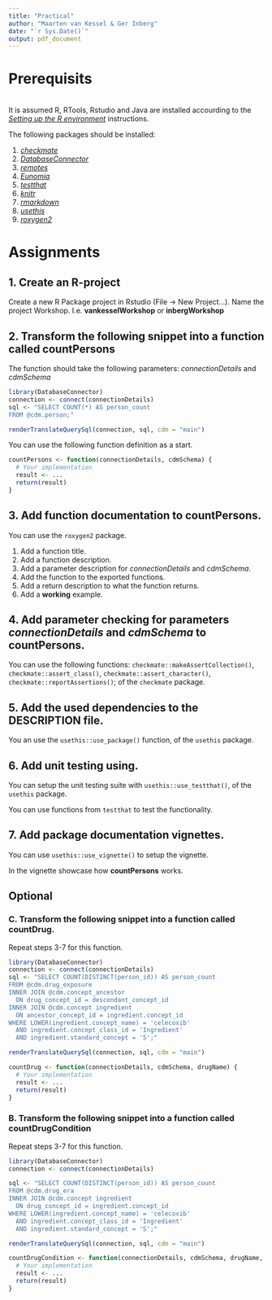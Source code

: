 ```yaml
---
title: "Practical"
author: "Maarten van Kessel & Ger Inberg"
date: "`r Sys.Date()`"
output: pdf_document
---
```


# Prerequisits
</br>
It is assumed R, RTools, Rstudio and Java are installed accourding to the [*Setting up the R environment*](https://ohdsi.github.io/Hades/rSetup.html) instructions.

The following packages should be installed:

1. [*checkmate*](https://mllg.github.io/checkmate/)
2. [*DatabaseConnector*](http://ohdsi.github.io/DatabaseConnector/)
3. [*remotes*](https://remotes.r-lib.org/)
4. [*Eunomia*](https://ohdsi.github.io/Eunomia/)
5. [*testthat*](https://testthat.r-lib.org/)
6. [*knitr*](https://yihui.org/knitr/)
7. [*rmarkdown*](https://rmarkdown.rstudio.com/)
8. [*usethis*](https://usethis.r-lib.org/)
9. [*roxygen2*](https://roxygen2.r-lib.org/articles/rd.html)

# Assignments
## 1. Create an R-project
Create a new R Package project in Rstudio (File -> New Project...). Name the project <lastname>Workshop. I.e. **vankesselWorkshop** or **inbergWorkshop**

## 2. Transform the following snippet into a function called **countPersons**
The function should take the following parameters: *connectionDetails* and *cdmSchema*
```r
library(DatabaseConnector)
connection <- connect(connectionDetails)
sql <- "SELECT COUNT(*) AS person_count
FROM @cdm.person;"

renderTranslateQuerySql(connection, sql, cdm = "main")
```

You can use the following function definition as a start.
```r
countPersons <- function(connectionDetails, cdmSchema) {
  # Your implementation
  result <- ...
  return(result)
}
```

## 3. Add function documentation to **countPersons**.
You can use the `roxygen2` package.

1. Add a function title.
2. Add a function description.
3. Add a parameter description for *connectionDetails* and *cdmSchema*.
4. Add the function to the exported functions.
5. Add a return description to what the function returns.
6. Add a **working** example.

## 4. Add parameter checking for parameters *connectionDetails* and *cdmSchema* to **countPersons**.
You can use the following functions: `checkmate::makeAssertCollection()`, `checkmate::assert_class()`, `checkmate::assert_character()`, ` checkmate::reportAssertions()`; of the `checkmate` package.

## 5. Add the used dependencies to the DESCRIPTION file.
You an use the `usethis::use_package()` function, of the `usethis` package.

## 6. Add unit testing using.
You can setup the unit testing suite with `usethis::use_testthat()`, of the `usethis` package.

You can use functions from `testthat` to test the functionality.

## 7. Add package documentation vignettes.
You can use `usethis::use_vignette()` to setup the vignette.

In the vignette showcase how **countPersons** works.


## Optional
### C. Transform the following snippet into a function called **countDrug**.
Repeat steps 3-7 for this function.
```r
library(DatabaseConnector)
connection <- connect(connectionDetails)
sql <- "SELECT COUNT(DISTINCT(person_id)) AS person_count
FROM @cdm.drug_exposure
INNER JOIN @cdm.concept_ancestor
  ON drug_concept_id = descendant_concept_id
INNER JOIN @cdm.concept ingredient
  ON ancestor_concept_id = ingredient.concept_id
WHERE LOWER(ingredient.concept_name) = 'celecoxib'
  AND ingredient.concept_class_id = 'Ingredient'
  AND ingredient.standard_concept = 'S';"

renderTranslateQuerySql(connection, sql, cdm = "main")
```

```r
countDrug <- function(connectionDetails, cdmSchema, drugName) {
  # Your implementation
  result <- ...
  return(result)
}
```


### B. Transform the following snippet into a function called **countDrugCondition**
Repeat steps 3-7 for this function.
```r
library(DatabaseConnector)
connection <- connect(connectionDetails)

sql <- "SELECT COUNT(DISTINCT(person_id)) AS person_count
FROM @cdm.drug_era
INNER JOIN @cdm.concept ingredient
  ON drug_concept_id = ingredient.concept_id
WHERE LOWER(ingredient.concept_name) = 'celecoxib'
  AND ingredient.concept_class_id = 'Ingredient'
  AND ingredient.standard_concept = 'S';"

renderTranslateQuerySql(connection, sql, cdm = "main")
```

```r
countDrugCondition <- function(connectionDetails, cdmSchema, drugName, conditionId) {
  # Your implementation
  result <- ...
  return(result)
}
```

